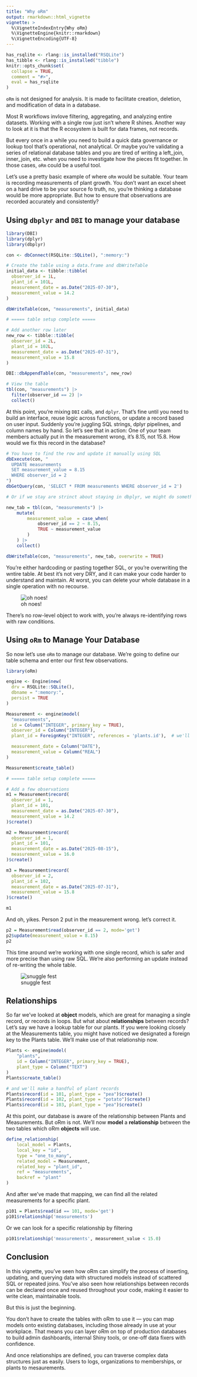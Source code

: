 ```yaml
---
title: "Why oRm"
output: rmarkdown::html_vignette
vignette: >
  %\VignetteIndexEntry{Why oRm}
  %\VignetteEngine{knitr::rmarkdown}
  %\VignetteEncoding{UTF-8}
---
```


```r
has_rsqlite <- rlang::is_installed("RSQLite")
has_tibble <- rlang::is_installed("tibble")
knitr::opts_chunk$set(
  collapse = TRUE,
  comment = "#>",
  eval = has_rsqlite
)
```

`oRm` is not designed for analysis. It is made to facilitate creation, deletion, and modification of data in a database.

Most R workflows invlove filtering, aggregating, and analyzing entire datasets. Working with a single row just isn’t where R shines. Another way to look at it is that the R ecosystem is built for data frames, not records.

But every once in a while you need to build a quick data governance or lookup tool that's operational, not analytical. Or maybe you're validating a series of relational database tables and you are tired of writing a left_join, inner_join, etc. when you need to investigate how the pieces fit together. In those cases, `oRm` could be a useful tool.

Let's use a pretty basic example of where `oRm` would be suitable. Your team is recording measurements of plant growth. You don't want an excel sheet on a hard drive to be your source fo truth, no, you're thinking a database would be more appropriate. But how to ensure that observations are recorded accurately and consistently?

## Using `dbplyr` and `DBI` to manage your database

```r
library(DBI)
library(dplyr)
library(dbplyr)

con <- dbConnect(RSQLite::SQLite(), ":memory:")

# Create the table using a data.frame and dbWriteTable
initial_data <- tibble::tibble(
  observer_id = 1L,
  plant_id = 101L,
  measurement_date = as.Date("2025-07-30"),
  measurement_value = 14.2
)

dbWriteTable(con, "measurements", initial_data)

# ===== table setup complete =====

# Add another row later
new_row <- tibble::tibble(
  observer_id = 2L,
  plant_id = 102L,
  measurement_date = as.Date("2025-07-31"),
  measurement_value = 15.8
)

DBI::dbAppendTable(con, "measurements", new_row)

# View the table
tbl(con, "measurements") |>
  filter(observer_id == 2) |>
  collect()

```

At this point, you're mixing `DBI` calls, and `dplyr`. That’s fine until you need to build an interface, reuse logic across functions, or update a record based on user input. Suddenly you're juggling SQL strings, dplyr pipelines, and column names by hand. 
So let's see that in action: One of your team members actually put in the measurement wrong, it's 8.15, not 15.8. How would we fix this record in the database?

```r
# You have to find the row and update it manually using SQL
dbExecute(con, "
  UPDATE measurements
  SET measurement_value = 8.15
  WHERE observer_id = 2
")
dbGetQuery(con, 'SELECT * FROM measurements WHERE observer_id = 2')

# Or if we stay are strinct about staying in dbplyr, we might do something like this:

new_tab = tbl(con, "measurements") |>
    mutate(
        measurement_value  = case_when(
            observer_id == 2 ~ 8.15,
            TRUE ~ measurement_value
        )
    ) |>
    collect()

dbWriteTable(con, "measurements", new_tab, overwrite = TRUE)
```

You're either hardcoding or pasting together SQL, or you're overwriting the wntire table. At best it's not very DRY, and it can make your code harder to understand and maintain. At worst, you can delete your whole database in a single operation with no recourse.

![oh noes!](https://media0.giphy.com/media/v1.Y2lkPWVjZjA1ZTQ3emZwaXh2cXhkbm85MjR2ZnI2OTkzMDhtYXMwem9ncGdiaTk3emp3dSZlcD12MV9naWZzX3JlbGF0ZWQmY3Q9Zw/dJEMs13SrsiuA/200.webp)

There’s no row-level object to work with, you’re always re-identifying rows with raw conditions.

## Using `oRm` to Manage Your Database

So now let's use `oRm` to manage our database. We're going to define our table schema and enter our first few observations. 

```r
library(oRm)

engine <- Engine$new(
  drv = RSQLite::SQLite(),
  dbname = ":memory:",
  persist = TRUE
)

Measurement <- engine$model(
  "measurements",
  id = Column("INTEGER", primary_key = TRUE),
  observer_id = Column("INTEGER"),
  plant_id = ForeignKey("INTEGER", references = 'plants.id'),  # we'll define this table shortly

  measurement_date = Column("DATE"),
  measurement_value = Column("REAL")
)

Measurement$create_table()

# ===== table setup complete =====

# Add a few observations
m1 = Measurement$record(
  observer_id = 1,
  plant_id = 101,
  measurement_date = as.Date("2025-07-30"),
  measurement_value = 14.2
)$create()

m2 = Measurement$record(
  observer_id = 1,
  plant_id = 101,
  measurement_date = as.Date("2025-08-15"),
  measurement_value = 16.0
)$create()

m3 = Measurement$record(
  observer_id = 2,
  plant_id = 102,
  measurement_date = as.Date("2025-07-31"),
  measurement_value = 15.8
)$create()

m1
```

And oh, yikes. Person 2 put in the measurement wrong. let's correct it.

```r
p2 = Measurement$read(observer_id == 2, mode='get')
p2$update(measurement_value = 8.15)
p2
```

This time around we're working with one single record, which is safer and more precise than using raw SQL. We're also performing an update instead of re-writing the whole table.

![snuggle fest](https://media0.giphy.com/media/v1.Y2lkPTc5MGI3NjExNnVlYm13dmJybDdvZGJnczdtajJ1aHNiZTJ1dDF4enB6Y3E3dmY5ZSZlcD12MV9pbnRlcm5hbF9naWZfYnlfaWQmY3Q9Zw/TyPKuTkBXmBPO/giphy.gif)

## Relationships

So far we've looked at **object** models, which are great for managing a single record, or records in loops. But what about **relationships** between records? Let's say we have a lookup table for our plants. If you were looking closely at the Measurements table, you might have noticed we designated a foreign key to the Plants table. We'll make use of that relationship now.

```r
Plants <- engine$model(
    "plants",
    id = Column("INTEGER", primary_key = TRUE),
    plant_type = Column("TEXT")
)
Plants$create_table()

# and we'll make a handful of plant records
Plants$record(id = 101, plant_type = "pea")$create()
Plants$record(id = 102, plant_type = "potato")$create()
Plants$record(id = 103, plant_type = "pea")$create()
```

At this point, our database is aware of the relationship between Plants and Measurements. But oRm is not. We'll now **model** a **relationship** between the two tables which oRm **objects** will use.

```r
define_relationship(
    local_model = Plants,
    local_key = "id",
    type = "one_to_many",
    related_model = Measurement,
    related_key = "plant_id",
    ref = "measurements",
    backref = "plant"
)
```

And after we've made that mapping, we can find all the related measurements for a specific plant.

```r
p101 = Plants$read(id == 101, mode='get')
p101$relationship('measurements')
```

Or we can look for a specific relationship by filtering
```r
p101$relationship('measurements', measurement_value < 15.0)
```

## Conclusion

In this vignette, you’ve seen how oRm can simplify the process of inserting, updating, and querying data with structured models instead of scattered SQL or repeated joins. You’ve also seen how relationships between records can be declared once and reused throughout your code, making it easier to write clean, maintainable tools.

But this is just the beginning.

You don’t have to create the tables with oRm to use it — you can map models onto existing databases, including those already in use at your workplace. That means you can layer oRm on top of production databases to build admin dashboards, internal Shiny tools, or one-off data fixers with confidence.

And once relationships are defined, you can traverse complex data structures just as easily. Users to logs, organizations to memberships, or plants to mesaurements.